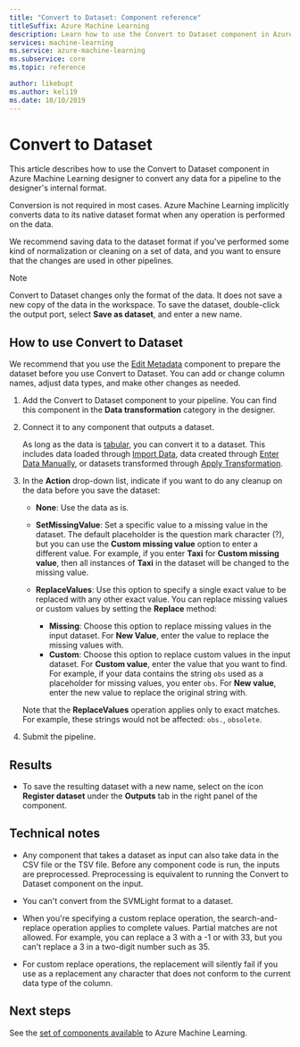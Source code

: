 ```yaml
---
title: "Convert to Dataset: Component reference"
titleSuffix: Azure Machine Learning
description: Learn how to use the Convert to Dataset component in Azure Machine Learning designer to convert data input to the internal dataset format.
services: machine-learning
ms.service: azure-machine-learning
ms.subservice: core
ms.topic: reference

author: likebupt
ms.author: keli19
ms.date: 10/10/2019
---
```


# Convert to Dataset

This article describes how to use the Convert to Dataset component in Azure Machine Learning designer to convert any data for a pipeline to the designer's internal format.
  
Conversion is not required in most cases. Azure Machine Learning implicitly converts data to its native dataset format when any operation is performed on the data. 

We recommend saving data to the dataset format if you've performed some kind of normalization or cleaning on a set of data, and you want to ensure that the changes are used in other pipelines.  
  
> [!NOTE]
> Convert to Dataset changes only the format of the data. It does not save a new copy of the data in the workspace. To save the dataset, double-click the output port, select **Save as dataset**, and enter a new name.  
  
## How to use Convert to Dataset  

We recommend that you use the [Edit Metadata](edit-metadata.md) component to prepare the dataset before you use Convert to Dataset. You can add or change column names, adjust data types, and make other changes as needed.

1.  Add the Convert to Dataset component to your pipeline. You can find this component in the **Data transformation** category in the designer. 

2. Connect it to any component that outputs a dataset.   

    As long as the data is [tabular](/python/api/azureml-core/azureml.data.tabulardataset), you can convert it to a dataset. This includes data loaded through [Import Data](import-data.md), data created through [Enter Data Manually](enter-data-manually.md), or datasets transformed through [Apply Transformation](apply-transformation.md).

3.  In the **Action** drop-down list, indicate if you want to do any cleanup on the data before you save the dataset:  
  
    - **None**:  Use the data as is.  
  
    - **SetMissingValue**: Set a specific value to a missing value in the dataset. The default placeholder is the question mark character (?), but you can use the  **Custom missing value** option to enter a different value. For example, if you enter **Taxi** for **Custom missing value**, then all instances of **Taxi** in the dataset will be changed to the missing value.
  
    - **ReplaceValues**: Use this option to specify a single exact value to be replaced with any other exact value. You can replace missing values or custom values by setting the **Replace** method:

      - **Missing**: Choose this option to replace missing values in the input dataset. For **New Value**, enter the value to replace the missing values with.
      - **Custom**: Choose this option to replace custom values in the input dataset. For **Custom value**, enter the value that you want to find. For example, if your data contains the string `obs` used as a placeholder for missing values, you enter `obs`. For **New value**, enter the new value to replace the original string with.
  
    Note that the **ReplaceValues** operation applies only to exact matches. For example, these strings would not be affected: `obs.`, `obsolete`.  
 
  
5.  Submit the pipeline.  

## Results

+  To save the resulting dataset with a new name, select on the icon **Register dataset** under the **Outputs** tab in the right panel of the component.  
  
## Technical notes  

-   Any component that takes a dataset as input can also take data in the CSV file or the TSV file. Before any component code is run, the inputs are preprocessed. Preprocessing is equivalent to running the Convert to Dataset component on the input.  
  
-   You can't convert from the SVMLight format to a dataset.  
  
-   When you're specifying a custom replace operation, the search-and-replace operation applies to complete values. Partial matches are not allowed. For example, you can replace a 3 with a -1 or with 33, but you can't replace a 3 in a two-digit number such as 35.  
  
-   For custom replace operations, the replacement will silently fail if you use as a replacement any character that does not conform to the current data type of the column.  

  
## Next steps

See the [set of components available](component-reference.md) to Azure Machine Learning.